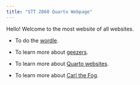 ```yaml
---
title: "STT 2860 Quarto Webpage"
---
```


Hello! Welcome to the most website of all websites. 

* To do the [wordle](https://www.nytimes.com/games/wordle/).

* To learn more about [geezers](https://www.thegeezer.com/).

* To learn more about [Quarto websites](https://quarto.org/docs/websites).

* To learn more about [Carl the Fog](https://www.youtube.com/watch?v=dQw4w9WgXcQ).

